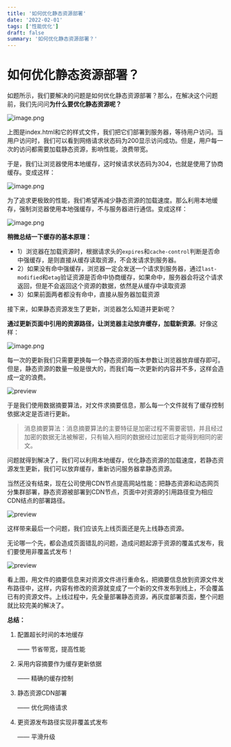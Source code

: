 ```yaml
---
title: '如何优化静态资源部署'
date: '2022-02-01'
tags: ['性能优化']
draft: false
summary: '如何优化静态资源部署？'
---
```


# 如何优化静态资源部署？

如题所示，我们要解决的问题是如何优化静态资源部署？那么，在解决这个问题前，我们先问问**为什么要优化静态资源呢？**


![image.png](https://p9-juejin.byteimg.com/tos-cn-i-k3u1fbpfcp/6d542c4f4e93451c91b65f00414ac3d8~tplv-k3u1fbpfcp-watermark.image?)

上图是index.html和它的样式文件，我们把它们部署到服务器，等待用户访问。当用户访问时，我们可以看到网络请求状态码为200显示访问成功。但是，用户每一次的访问都需要加载静态资源，影响性能，浪费带宽。

于是，我们让浏览器使用本地缓存，这时候请求状态码为304，也就是使用了协商缓存。变成这样：



![image.png](https://p3-juejin.byteimg.com/tos-cn-i-k3u1fbpfcp/a825ca107a2d4013a474c40321ca6ef1~tplv-k3u1fbpfcp-watermark.image?)


为了追求更极致的性能，我们希望再减少静态资源的加载速度。那么利用本地缓存，强制浏览器使用本地强缓存，不与服务器进行通信。变成这样：


![image.png](https://p3-juejin.byteimg.com/tos-cn-i-k3u1fbpfcp/ffc95ae1ff674b63952f6df9fabcd939~tplv-k3u1fbpfcp-watermark.image?)

**稍微总结一下缓存的基本原理：**

-   1）浏览器在加载资源时，根据请求头的`expires`和`cache-control`判断是否命中强缓存，是则直接从缓存读取资源，不会发请求到服务器。
-   2）如果没有命中强缓存，浏览器一定会发送一个请求到服务器，通过`last-modified`和`etag`验证资源是否命中协商缓存，如果命中，服务器会将这个请求返回，但是不会返回这个资源的数据，依然是从缓存中读取资源
-   3）如果前面两者都没有命中，直接从服务器加载资源

接下来，如果静态资源发生了更新，浏览器怎么知道并更新呢？

**通过更新页面中引用的资源路径，让浏览器主动放弃缓存，加载新资源**。好像这样：


![image.png](https://p3-juejin.byteimg.com/tos-cn-i-k3u1fbpfcp/5ec340df9b66484fa41375f96fc64993~tplv-k3u1fbpfcp-watermark.image?)

每一次的更新我们只需要更换每一个静态资源的版本参数让浏览器放弃缓存即可。但是，静态资源的数量一般是很大的，而我们每一次更新的内容并不多，这样会造成一定的浪费。

![preview](https://p3-juejin.byteimg.com/tos-cn-i-k3u1fbpfcp/1aa8d86bd42941abbe6fc57e17a93505~tplv-k3u1fbpfcp-zoom-1.image)

于是我们使用数据摘要算法，对文件求摘要信息，那么每一个文件就有了缓存控制依据决定是否进行更新。

> 消息摘要算法：消息摘要算法的主要特征是加密过程不需要密钥，并且经过加密的数据无法被解密，只有输入相同的数据经过加密后才能得到相同的密文。

问题就得到解决了，我们可以利用本地缓存，优化静态资源的加载速度，若静态资源发生更新，我们可以放弃缓存，重新访问服务器拿静态资源。

当然还没有结束，现在公司使用CDN节点提高网站性能：把静态资源和动态网页分集群部署，静态资源被部署到CDN节点，页面中对资源的引用路径变为相应CDN结点的部署路径。

![preview](https://p3-juejin.byteimg.com/tos-cn-i-k3u1fbpfcp/4e52362708ec497abde7c8d2b20da256~tplv-k3u1fbpfcp-zoom-1.image)

这样带来最后一个问题，我们应该先上线页面还是先上线静态资源。

无论哪一个先，都会造成页面错乱的问题，造成问题起源于资源的覆盖式发布，我们要使用非覆盖式发布！

![preview](https://p3-juejin.byteimg.com/tos-cn-i-k3u1fbpfcp/7b25156f7e7a484c80db3cb63daf4a32~tplv-k3u1fbpfcp-zoom-1.image)

看上图，用文件的摘要信息来对资源文件进行重命名，把摘要信息放到资源文件发布路径中，这样，内容有修改的资源就变成了一个新的文件发布到线上，不会覆盖已有的资源文件。上线过程中，先全量部署静态资源，再灰度部署页面，整个问题就比较完美的解决了。

**总结：**

1.  配置超长时间的本地缓存

    —— 节省带宽，提高性能

0.  采用内容摘要作为缓存更新依据

    —— 精确的缓存控制

0.  静态资源CDN部署

    —— 优化网络请求

0.  更资源发布路径实现非覆盖式发布

    —— 平滑升级

